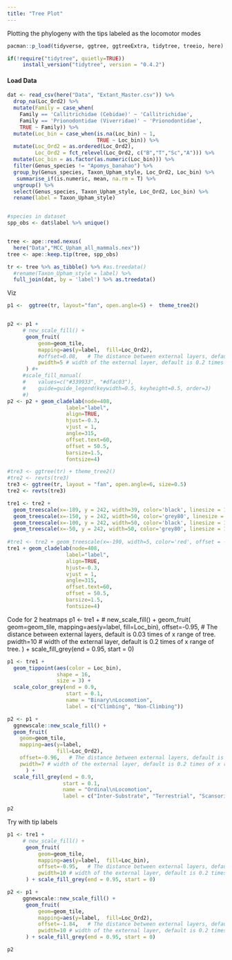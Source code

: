 ```yaml
---
title: "Tree Plot"
---
```


Plotting the phylogeny with the tips labeled as the locomotor modes

```r
pacman::p_load(tidyverse, ggtree, ggtreeExtra, tidytree, treeio, here)

if(!require("tidytree", quietly=TRUE))
     install_version("tidytree", version = "0.4.2")
```

#### Load Data
```r
dat <- read_csv(here("Data", "Extant_Master.csv")) %>% 
  drop_na(Loc_Ord2) %>% 
  mutate(Family = case_when(
    Family == 'Callitrichidae (Cebidae)' ~ 'Callitrichidae',
    Family == 'Prionodontidae (Viverridae)' ~ 'Prionodontidae',
    TRUE ~ Family)) %>% 
  mutate(Loc_bin = case_when(is.na(Loc_bin) ~ 1,
                             TRUE ~ Loc_bin)) %>% 
  mutate(Loc_Ord2 = as.ordered(Loc_Ord2),
         Loc_Ord2 = fct_relevel(Loc_Ord2, c("B","T","Sc","A"))) %>% 
  mutate(Loc_bin = as.factor(as.numeric(Loc_bin))) %>% 
  filter(Genus_species != "Apomys_banahao") %>% 
  group_by(Genus_species, Taxon_Upham_style, Loc_Ord2, Loc_bin) %>%  
   summarise_if(is.numeric, mean, na.rm = T) %>% 
  ungroup() %>% 
  select(Genus_species, Taxon_Upham_style, Loc_Ord2, Loc_bin) %>% 
  rename(label = Taxon_Upham_style)


#species in dataset
spp_obs <- dat$label %>% unique()


tree <- ape::read.nexus(
  here("Data","MCC_Upham_all_mammals.nex"))
tree <- ape::keep.tip(tree, spp_obs)

tr <- tree %>% as_tibble() %>% #as.treedata()
  #rename(Taxon_Upham_style = label) %>% 
  full_join(dat, by = 'label') %>% as.treedata()

```

Viz

```r
p1 <-  ggtree(tr, layout="fan", open.angle=5) +  theme_tree2()


p2 <- p1 + 
     # new_scale_fill() + 
      geom_fruit(
          geom=geom_tile,
          mapping=aes(y=label,  fill=Loc_Ord2),
          #offset=0.08,   # The distance between external layers, default is 0.03 times of x range of tree.
          pwidth=5 # width of the external layer, default is 0.2 times of x range of tree.
      ) #+ 
     #scale_fill_manual(
     #    values=c("#339933", "#dfac03"),
     #    guide=guide_legend(keywidth=0.5, keyheight=0.5, order=3)
     #) 
p2 <- p2 + geom_cladelab(node=408, 
                   label="label", 
                   align=TRUE,
                   hjust=-0.3,
                   vjust = 1,
                   angle=315,
                   offset.text=60, 
                   offset = 50.5,
                   barsize=1.5, 
                   fontsize=4) 
```

```r
#tre3 <- ggtree(tr) + theme_tree2() 
#tre2 <- revts(tre3)
tre3 <- ggtree(tr, layout = "fan", open.angle=6, size=0.5) 
tre2 <- revts(tre3) 

tre1 <- tre2 + 
  geom_treescale(x=-189, y = 242, width=39, color='black', linesize = 1,  fontsize = 0) +
  geom_treescale(x=-150, y = 242, width=50, color='grey80', linesize = 1,  fontsize = 0) +
  geom_treescale(x=-100, y = 242, width=50, color='black', linesize = 1,  fontsize = 0) +
  geom_treescale(x=-50, y = 242, width=50, color='grey80', linesize = 1,  fontsize = 0) 
  
#tre1 <- tre2 + geom_treescale(x=-190, width=5, color='red', offset = -5, linesize = 10, fontsize = 0)
tre1 + geom_cladelab(node=408, 
                   label="label", 
                   align=TRUE,
                   hjust=-0.3,
                   vjust = 1,
                   angle=315,
                   offset.text=60, 
                   offset = 50.5,
                   barsize=1.5, 
                   fontsize=4)
```


Code for 2 heatmaps
p1 <- tre1 + 
     # new_scale_fill() + 
      geom_fruit(
          geom=geom_tile,
          mapping=aes(y=label,  fill=Loc_bin),
          offset=-0.95,   # The distance between external layers, default is 0.03 times of x range of tree.
          pwidth=10 # width of the external layer, default is 0.2 times of x range of tree.
      ) + scale_fill_grey(end = 0.95, start = 0)

```r
p1 <- tre1 + 
  geom_tippoint(aes(color = Loc_bin), 
                shape = 16, 
                size = 3) +
  scale_color_grey(end = 0.9, 
                   start = 0.1, 
                   name = "Binary\nLocomotion", 
                   label = c("Climbing", "Non-Climbing"))

p2 <- p1 + 
  ggnewscale::new_scale_fill() + 
  geom_fruit(
    geom=geom_tile,
    mapping=aes(y=label,  
                fill=Loc_Ord2),
    offset=-0.96,   # The distance between external layers, default is 0.03 times of x range of tree.
    pwidth=7 # width of the external layer, default is 0.2 times of x range of tree.
      ) + 
  scale_fill_grey(end = 0.9, 
                  start = 0.1, 
                  name = "Ordinal\nLocomotion", 
                  label = c("Inter-Substrate", "Terrestrial", "Scansorial", "Arboreal"))

p2 

```

Try with tip labels

```r

p1 <- tre1 + 
     # new_scale_fill() + 
      geom_fruit(
          geom=geom_tile,
          mapping=aes(y=label,  fill=Loc_bin),
          offset=-0.95,   # The distance between external layers, default is 0.03 times of x range of tree.
          pwidth=10 # width of the external layer, default is 0.2 times of x range of tree.
      ) + scale_fill_grey(end = 0.95, start = 0)

p2 <- p1 + 
     ggnewscale::new_scale_fill() + 
      geom_fruit(
          geom=geom_tile,
          mapping=aes(y=label,  fill=Loc_Ord2),
          offset=-1.84,   # The distance between external layers, default is 0.03 times of x range of tree.
          pwidth=10 # width of the external layer, default is 0.2 times of x range of tree.
      ) + scale_fill_grey(end = 0.95, start = 0)

p2 

```

